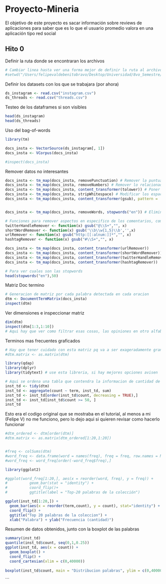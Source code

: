 # Proyecto-Mineria

El objetivo de este proyecto es sacar información sobre reviews de aplicaciones para saber que es lo que el usuario promedio valora en una aplicación tipo red social

## Hito 0

Definir la ruta donde se encontraran los archivos

```r
# Cambiar linea hasta ver una forma mejor de definir la ruta al archivo de los csv
#setwd("/Users/felipevaldebenitobravo/Desktop/Universidad/8vo_Semestre/Mineria/Repo_Proyecto")
```

Definir los datasets con los que se trabajara (por ahora)

```r
ds_instagram <- read.csv("instagram.csv")
ds_threads <- read.csv("threads.csv")
```

Testeo de los dataframes si son visibles
```r
head(ds_instagram)
head(ds_threads)
```

Uso del bag-of-words

```r
library(tm)

docs_insta <- VectorSource(ds_instagram[, 1])
docs_insta <- VCorpus(docs_insta)

#inspect(docs_insta)

```

Remover datos no interesantes

```r
docs_insta <- tm_map(docs_insta, removePunctuation) # Remover la puntuacion
docs_insta <- tm_map(docs_insta, removeNumbers) # Remover lo relacionado a numeros del texto
docs_insta <- tm_map(docs_insta, content_transformer(tolower)) # Poner todo en minuscula
docs_insta <- tm_map(docs_insta, stripWhitespace) # Modificar los espacios en blanco a que sean uno solo
docs_insta <- tm_map(docs_insta, content_transformer(gsub), pattern = '[[:digit:]]+', replacement = "") # Eliminar digitos


docs_insta <- tm_map(docs_insta, removeWords, stopwords("en")) # Eliminar las stopwords en ingles

# Funciones para remover aspectos en especifico de los comentarios, como urls, simbolos, etc. Falta añadir filtros de emojis y cosas por el estilo
twitterHandleRemover <- function(x) gsub("@\\S+","", x)
shortWordRemover <- function(x) gsub('\\b\\w{1,5}\\b','',x)
urlRemover <- function(x) gsub("http:[[:alnum:]]*","", x)
hashtagRemover <- function(x) gsub("#\\S+","", x)

docs_insta <- tm_map(docs_insta, content_transformer(urlRemover))
docs_insta <- tm_map(docs_insta, content_transformer(shortWordRemover))
docs_insta <- tm_map(docs_insta, content_transformer(twitterHandleRemover))
docs_insta <- tm_map(docs_insta, content_transformer(hashtagRemover))

```

```r
# Para ver cuales son las stopwords
head(stopwords("en"),50)
```


Matriz Doc termino

```r
# Generacion de matriz por cada palabra detectada en cada oracion
dtm <- DocumentTermMatrix(docs_insta)
inspect(dtm)
```

Ver dimensiones e inspeccionar matriz

```r
dim(dtm)
inspect(dtm[1:3,1:10])
# Aqui hay que ver como filtrar esas cosas, las opiniones en otro alfabeto por ejemplo o los emojis en texto
```

Terminos mas frecuentes graficados

```r
# Hay que tener cuidado con esta matriz pq va a ser exageradamente grande y como R es de perro consume mucha ram, voy a ver alternativas
#dtm.matrix <- as.matrix(dtm) 

library(qdap)
library(dplyr)
library(tidytext) # use esta libreria, si hay mejores opciones avisen

# Aqui se ordena una tabla que contendra la informacion de cantidad de palabras en total existentes en la matriz, sumandose todas las repeticiones a modo de frecuencia
inst_td <- tidy(dtm)
inst_td <- aggregate(count ~ term, inst_td, sum)
inst_td <- inst_td[order(inst_td$count, decreasing = TRUE),]
inst_td <- inst_td[inst_td$count >= 50, ]
inst_td

```

Esto era el codigo original que se mostraba en el tutorial, al menos a mi (Felipe V) no me funciono, pero lo dejo aqui si quieren revisar como hacerlo funcionar

```r
#dtm_ordered <- dtm[order(dtm)]
#dtm.matrix <- as.matrix(dtm_ordered[1:20,1:20])


#freq <- colSums(dtm)
#word_freq <- data.frame(word = names(freq), freq = freq, row.names = NULL)
#word_freq <- word_freq[order(-word_freq$freq),]
```



```r
library(ggplot2)

#ggplot(word_freq[1:20,], aes(x = reorder(word, freq), y = freq)) +
#          geom_bar(stat = "identity") + 
#          coord_flip()+
#          ggtitle(label = "Top-20 palabras de la colección")

ggplot(inst_td[1:20,]) + 
  geom_bar(aes(x = reorder(term,count), y = count), stat="identity") + 
  coord_flip() + 
  ggtitle("Top 20 palabras de la coleccion") + 
  xlab("Palabra") + ylab("Frecuencia (cantidad)")
```

Resumen de datos obtenidos, junto con la boxplot de las palabras

```r
summary(inst_td)
quantile(inst_td$count, seq(0,1,0.25))
ggplot(inst_td, aes(x = count)) +
  geom_boxplot() +
  coord_flip() +
  coord_cartesian(xlim = c(0,40000))
  
boxplot(inst_td$count, main = "Distribucion palabras", ylim = c(0,40000), horizontal = TRUE)
```
```



